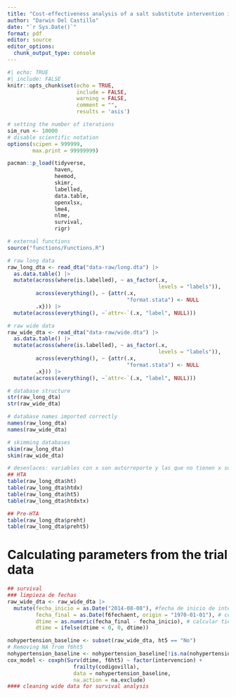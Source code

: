 ```yaml
---
title: "Cost-effectiveness analysis of a salt substitute intervention in Northern Peru"
author: "Darwin Del Castillo"
date: "`r Sys.Date()`"
format: pdf
editor: source
editor_options:
  chunk_output_type: console
---
```


```r
#| echo: TRUE
#| include: FALSE
knitr::opts_chunk$set(echo = TRUE,
                      include = FALSE,
                      warning = FALSE,
                      comment = "", 
                      results = 'asis')
```

```r
# setting the number of iterations
sim_run <- 10000
# disable scientific notation
options(scipen = 999999,
        max.print = 99999999)
```

```r
pacman::p_load(tidyverse,
               haven,
               heemod,
               skimr,
               labelled,
               data.table,
               openxlsx,
               lme4,
               nlme,
               survival,
               rigr)

# external functions
source("functions/Functions.R")
```

```r
# raw long data
raw_long_dta <- read_dta("data-raw/long.dta") |> 
  as.data.table() |> 
  mutate(across(where(is.labelled), ~ as_factor(.x, 
                                                levels = "labels")),
         across(everything(), ~ {attr(.x, 
                                      "format.stata") <- NULL
         .x})) |>
  mutate(across(everything(), ~`attr<-`(.x, "label", NULL)))

# raw wide data
raw_wide_dta <- read_dta("data-raw/wide.dta") |> 
  as.data.table() |>
  mutate(across(where(is.labelled), ~ as_factor(.x, 
                                                levels = "labels")),
         across(everything(), ~ {attr(.x, 
                                      "format.stata") <- NULL
         .x})) |>
  mutate(across(everything(), ~`attr<-`(.x, "label", NULL)))
```

```r
# database structure
str(raw_long_dta)
str(raw_wide_dta)

# database names imported correctly
names(raw_long_dta)
names(raw_wide_dta)

# skimming databases
skim(raw_long_dta)
skim(raw_wide_dta)
```

```r
# desenlaces: variables con x son autorreporte y las que no tienen x son medidas en el estudio
## HTA
table(raw_long_dta$ht)
table(raw_long_dta$htdx) 
table(raw_long_dta$ht5) 
table(raw_long_dta$htdxtx) 

## Pre-HTA
table(raw_long_dta$preht)
table(raw_long_dta$preht5)
```

# Calculating parameters from the trial data

```r
## survival
### limpieza de fechas
raw_wide_dta <- raw_wide_dta |>
  mutate(fecha_inicio = as.Date("2014-08-08"), #fecha de inicio de intervencion: 8 agosto 2014
         fecha_final = as.Date(f6fechaent, origin = "1970-01-01"), # convertir f6fechaent a Date
         dtime = as.numeric(fecha_final - fecha_inicio), # calcular tiempo en días
         dtime = ifelse(dtime < 0, 0, dtime))

nohypertension_baseline <- subset(raw_wide_dta, ht5 == "No")
# Removing NA from f6ht5
nohypertension_baseline <- nohypertension_baseline[!is.na(nohypertension_baseline$f6ht5) &                                             !is.na(nohypertension_baseline$dtime), ]
cox_model <- coxph(Surv(dtime, f6ht5) ~ factor(intervencion) + 
                     frailty(codigovilla), 
                     data = nohypertension_baseline,
                     na.action = na.exclude)
#### cleaning wide data for survival analysis
```
